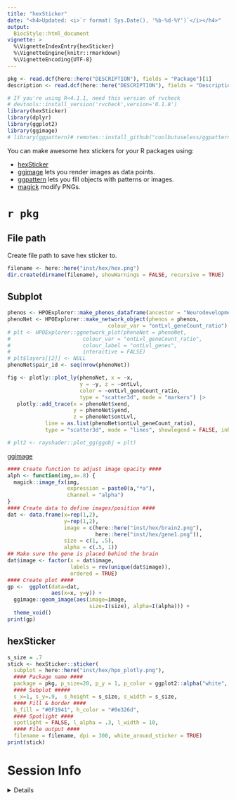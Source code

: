 ```yaml
---
title: "hexSticker"
date: "<h4>Updated: <i>`r format( Sys.Date(), '%b-%d-%Y')`</i></h4>"
output:
  BiocStyle::html_document
vignette: >
  %\VignetteIndexEntry{hexSticker}
  %\VignetteEngine{knitr::rmarkdown}
  %\VignetteEncoding{UTF-8}
---
```


```r
pkg <- read.dcf(here::here("DESCRIPTION"), fields = "Package")[1]
description <- read.dcf(here::here("DESCRIPTION"), fields = "Description")[1]

# If you're using R<4.1.1, need this version of rvcheck
# devtools::install_version('rvcheck',version='0.1.8') 
library(hexSticker)
library(dplyr)
library(ggplot2)
library(ggimage)
# library(ggpattern)# remotes::install_github("coolbutuseless/ggpattern")
```

You can make awesome hex stickers for your R packages using:

- [hexSticker](https://github.com/GuangchuangYu/hexSticker)  
- [ggimage](https://github.com/GuangchuangYu/ggimage) 
lets you render images as data points.  
- [ggpattern](https://coolbutuseless.github.io/package/ggpattern/)
lets you fill objects with patterns or images.
- [magick](https://cran.r-project.org/web/packages/magick/vignettes/intro.html) 
modify PNGs.

# `r pkg`

## File path

Create file path to save hex sticker to.

```r
filename <- here::here("inst/hex/hex.png")
dir.create(dirname(filename), showWarnings = FALSE, recursive = TRUE)
```

## Subplot

```r
phenos <- HPOExplorer::make_phenos_dataframe(ancestor = "Neurodevelopmental delay")
phenoNet <- HPOExplorer::make_network_object(phenos = phenos,
                                colour_var = "ontLvl_geneCount_ratio")
# plt <- HPOExplorer::ggnetwork_plot(phenoNet = phenoNet,
#                       colour_var = "ontLvl_geneCount_ratio",
#                       colour_label = "ontLvl_genes", 
#                       interactive = FALSE)
# plt$layers[[2]] <- NULL
phenoNet$pair_id <- seq(nrow(phenoNet))

fig <- plotly::plot_ly(phenoNet, x = ~x, 
                       y = ~y, z = ~ontLvl, 
                       color = ~ontLvl_geneCount_ratio, 
                       type = "scatter3d", mode = "markers") |>
   plotly::add_trace(x = phenoNet$xend, 
                     y = phenoNet$yend, 
                     z = phenoNet$ontLvl, 
            line = as.list(phenoNet$ontLvl_geneCount_ratio),
            type = "scatter3d", mode = "lines", showlegend = FALSE, inherit = FALSE)

# plt2 <- rayshader::plot_gg(ggobj = plt)
```


[ggimage](https://yulab-smu.top/pkgdocs/ggimage.html)

```r
#### Create function to adjust image opacity ####
alph <- function(img,a=.8) {
  magick::image_fx(img, 
                   expression = paste0(a,"*a"),
                   channel = "alpha")
}
#### Create data to define images/position ####
dat <- data.frame(x=rep(1,2), 
                  y=rep(1,2), 
                  image = c(here::here("inst/hex/brain2.png"),
                            here::here("inst/hex/gene1.png")),
                  size = c(1, .5),
                  alpha = c(.5, 1))
## Make sure the gene is placed behind the brain
dat$image <- factor(x = dat$image, 
                    labels = rev(unique(dat$image)), 
                    ordered = TRUE)
#### Create plot ####
gp <-  ggplot(data=dat, 
              aes(x=x, y=y)) +  
  ggimage::geom_image(aes(image=image,
                          size=I(size), alpha=I(alpha))) + 
  theme_void() 
print(gp)
```


## hexSticker 

```r
s_size = .7
stick <- hexSticker::sticker( 
  subplot = here::here("inst/hex/hpo_plotly.png"),
  #### Package name ####
  package = pkg, p_size=20, p_y = 1, p_color = ggplot2::alpha("white",.8),
  #### Subplot #####
  s_x=1, s_y=.9,  s_height = s_size, s_width = s_size,
  #### Fill & border ####
  h_fill = "#0F1941", h_color = "#0e326d",
  #### Spotlight #### 
  spotlight = FALSE, l_alpha = .3, l_width = 10,
  #### File output ####
  filename = filename, dpi = 300, white_around_sticker = TRUE)
print(stick)
```

# Session Info 

<details> 

```r
utils::sessionInfo()
```

</details>  
